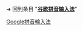 {{LPR
|article = 谷歌拼音输入法
|latest_release_version = 3.0.1.98
|latest_release_date = {{release date and age|2011|01|28}}
}}<br /><noinclude>

➔ 回到条目 "'''[[谷歌拼音输入法]]'''"

[[Category:最新預覽版模板|Google拼音輸入法]]
</noinclude>